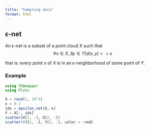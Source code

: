 ```yaml
---
title: "Sampling data"
format: html
---
```


## ϵ-net

An ϵ-net is a subset of a point cloud X such that 
$$
\forall x \in X, \exists y \in Y | d(x, y) <= \epsilon
$$

that is: every point $x$ of $X$ is in an ϵ-neighborhood of some point of $Y$.

### Example

```julia
using TDAmapper
using Plots

X = rand(2, 10^4)
ϵ = 0.1
ids = epsilon_net(X, ϵ)
Y = X[:, ids]
scatter(X[1, :], X[2, :])
scatter!(Y[1, :], Y[2, :], color = :red)
```

